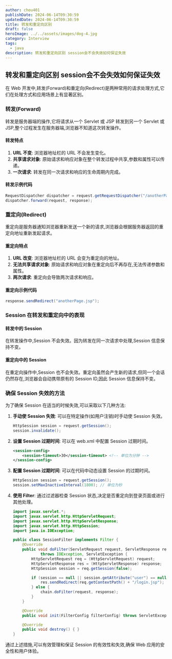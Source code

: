 ```yaml
---
author: chou401
publishDate: 2024-06-14T09:30:59
updatedDate: 2024-06-14T09:30:59
title: 转发和重定向区别
draft: false
heroImage: ../../assets/images/dog-4.jpg
category: Interview
tags:
  - java
description: 转发和重定向区别 session会不会失效如何保证失效
---
```


## 转发和重定向区别 session会不会失效如何保证失效

在 Web 开发中,转发(Forward)和重定向(Redirect)是两种常用的请求处理方式,它们在处理方式和应用场景上有显著区别。

### 转发(Forward)

转发是服务器端的操作,它将请求从一个 Servlet 或 JSP 转发到另一个 Servlet 或 JSP,整个过程发生在服务器端,浏览器不知道这次转发操作。

#### 转发特点

1. **URL 不变**: 浏览器地址栏的 URL 不会发生变化。
2. **共享请求对象**: 原始请求和响应对象在整个转发过程中共享,参数和属性可以传递。
3. **一次请求**: 转发在同一次请求和响应的生命周期内完成。

#### 转发示例代码

```java
RequestDispatcher dispatcher = request.getRequestDispatcher("/anotherPage.jsp");
dispatcher.forward(request, response);
```

### 重定向(Redirect)

重定向是服务器通知浏览器重新发送一个新的请求,浏览器会根据服务器返回的重定向地址重新发起请求。

#### 重定向特点

1. **URL 改变**: 浏览器地址栏的 URL 会变为重定向的地址。
2. **无法共享请求对象**: 原始请求和响应对象在重定向后不再存在,无法传递参数和属性。
3. **两次请求**: 重定向会导致两次请求和响应。

#### 重定向示例代码

```java
response.sendRedirect("anotherPage.jsp");
```

### Session 在转发和重定向中的表现

#### 转发中的 Session

在转发操作中,Session 不会失效。因为转发在同一次请求中处理,Session 信息保持不变。

#### 重定向中的 Session

在重定向操作中,Session 也不会失效。重定向虽然会产生新的请求,但同一个会话仍然存在,浏览器会自动携带原有的 Session ID,因此 Session 信息保持不变。

### 确保 Session 失效的方法

为了确保 Session 在适当的时候失效,可以采取以下几种方法:

1. **手动使 Session 失效**:
   可以在特定操作(如用户注销)时手动使 Session 失效。

   ```java
   HttpSession session = request.getSession();
   session.invalidate();
   ```

2. **设置 Session 过期时间**:
   可以在 web.xml 中配置 Session 过期时间。

   ```xml
   <session-config>
       <session-timeout>30</session-timeout> <!-- 单位为分钟 -->
   </session-config>
   ```

3. **配置 Session 过期时间**:
   可以在代码中动态设置 Session 的过期时间。

   ```java
   HttpSession session = request.getSession();
   session.setMaxInactiveInterval(1800); // 单位为秒
   ```

4. **使用 Filter**:
   通过过滤器检查 Session 状态,决定是否重定向到登录页面或进行其他处理。

   ```java
   import javax.servlet.*;
   import javax.servlet.http.HttpServletRequest;
   import javax.servlet.http.HttpServletResponse;
   import javax.servlet.http.HttpSession;
   import java.io.IOException;

   public class SessionFilter implements Filter {
       @Override
       public void doFilter(ServletRequest request, ServletResponse response, FilterChain chain)
               throws IOException, ServletException {
           HttpServletRequest req = (HttpServletRequest) request;
           HttpServletResponse res = (HttpServletResponse) response;
           HttpSession session = req.getSession(false);

           if (session == null || session.getAttribute("user") == null) {
               res.sendRedirect(req.getContextPath() + "/login.jsp");
           } else {
               chain.doFilter(request, response);
           }
       }

       @Override
       public void init(FilterConfig filterConfig) throws ServletException { }

       @Override
       public void destroy() { }
   }
   ```

通过上述措施,可以有效管理和保证 Session 的有效性和失效,确保 Web 应用的安全性和用户体验。
